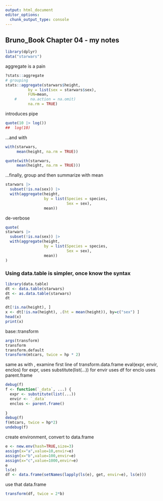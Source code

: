 ```yaml
---
output: html_document
editor_options: 
  chunk_output_type: console
---
```

##  Bruno_Book  Chapter 04 - my notes

```r
library(dplyr)
data("starwars")
```
aggregate is a pain
```r
?stats::aggregate
# grouping
stats::aggregate(starwars$height, 
          by = list(sex = starwars$sex),
          FUN=mean, 
    #      na.action = na.omit)
          na.rm = TRUE)
```
  
introduces pipe
```r
quote(10 |> log())
##  log(10)
```

...and with
```r
with(starwars,
     mean(height, na.rm = TRUE))

quote(with(starwars,
     mean(height, na.rm = TRUE)))
```

...finally, group and then summarize with mean
```r
starwars |>
  subset(!is.na(sex)) |>
  with(aggregate(height,
                 by = list(Species = species,
                           Sex = sex),
                 mean))

```

de-verbose
```r
quote(
starwars |>
  subset(!is.na(sex)) |>
  with(aggregate(height,
                 by = list(Species = species,
                           Sex = sex),
                 mean))
)
```
###   Using data.table is simpler, once know the syntax
```r
library(data.table)
dt <- data.table(starwars)
dt <- as.data.table(starwars)
dt

dt[!is.na(height), ]
x <- dt[!is.na(height), .(ht = mean(height)), by=c("sex") ]
head(x)
print(x)
```

base::transform   
```r
args(transform)
transform
transform.default
transform(mtcars, twice = hp * 2)
```
same as with , examine first line of transform.data.frame
eval(expr, envir, enclos)
for expr, uses substitute(list(...))
for envir uses df
for enclo uses parent.frame
```r
debug(f)
f <- function(`_data`, ...) {
  expr <- substitute(list(...))
  envir <- `_data`
  enclos <- parent.frame()
  
}
debug(f)
f(mtcars, twice = hp*2)
undebug(f)
```

create environment, convert to data.frame
```r
e <- new.env(hash=TRUE,size=3)
assign(x="a",value=10,envir=e)
assign(x="b",value=100,envir=e)
assign(x="c",value=1000,envir=e)
e
ls(e)
df <- data.frame(setNames(lapply(ls(e), get, envir=e), ls(e)))
```
use that data.frame
```r
transform(df, twice = 2*b)
```

